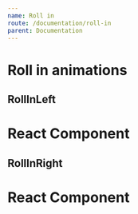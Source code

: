 ```yaml
---
name: Roll in
route: /documentation/roll-in
parent: Documentation
---
```




# Roll in animations

## RollInLeft
<Playground>  
  <RollInLeft>
    <div
      style={{
        maxWidth: 300,
        boxShadow: "rgba(0, 0, 0, 0.2) 0px 0px 10px",
        backgroundColor: "white",
        textAlign: "center",
        borderRadius: 4,
        padding: 8,
        marginTop: 8,
        width: 300
      }}
    >
      <h1>React Component</h1>
    </div>
  </RollInLeft>
</Playground>

## RollInRight
<Playground>  
  <RollInRight>
    <div
      style={{
        maxWidth: 300,
        boxShadow: "rgba(0, 0, 0, 0.2) 0px 0px 10px",
        backgroundColor: "white",
        textAlign: "center",
        borderRadius: 4,
        padding: 8,
        marginTop: 8,
        width: 300
      }}
    >
      <h1>React Component</h1>
    </div>
  </RollInRight>
</Playground>
